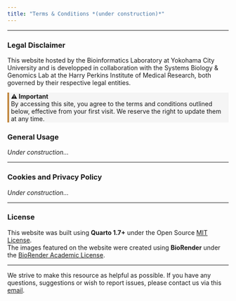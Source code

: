 ```yaml
---
title: "Terms & Conditions *(under construction)*"
---
```


----

### Legal Disclaimer

This website hosted by the Bioinformatics Laboratory at Yokohama City University and is developped in collaboration with the Systems Biology & Genomics Lab at the Harry Perkins Institute of Medical Research, both governed by their respective legal entities. 

<div style="border-left: 4px solid #C28840; background-color: #F5F5F5; padding: 0px 0.3em; margin: 1em 0;">
  <span class="half-break"></span>
  <strong>&#9888; Important</strong><br>
  By accessing this site, you agree to the terms and conditions outlined below, effective from your first visit. We reserve the right to update them at any time.
  <span class="half-break"></span>
</div>

### General Usage

*Under construction...*

----

### Cookies and Privacy Policy

*Under construction...*

----

### License

This website was built using **Quarto 1.7+** under the 
Open Source <a href='https://opensource.org/license/mit' target='_blank'>MIT License</a>.  
The images featured on the website were created using **BioRender** under the <a href='https://www.biorender.com/academic-license' target='_blank'>BioRender Academic License</a>.

----

We strive to make this resource as helpful as possible. If you have any questions, suggestions or wish to report issues, please contact us via this [email](mailto:bioinfo@yokohama-cu.ac.jp; alistair.forrest@gmail.com).
